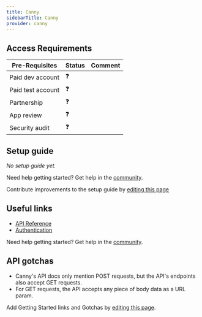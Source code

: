 ```yaml
---
title: Canny
sidebarTitle: Canny
provider: canny
---
```



<Overview />
<PreBuiltTooling provider={providers[pageMetadata.provider]} />
<PreBuiltUseCases />

## Access Requirements
| Pre-Requisites | Status | Comment|
| - | - | - |
| Paid dev account | ❓ |  |
| Paid test account | ❓ |  |
| Partnership | ❓ | |
| App review | ❓ |  |
| Security audit | ❓ | |


## Setup guide

_No setup guide yet._

<Tip>Need help getting started? Get help in the [community](https://nango.dev/slack).</Tip>

<Note>Contribute improvements to the setup guide by [editing this page](https://github.com/nangohq/nango/tree/master/docs-v2/integrations/all/insightly.mdx)</Note>


## Useful links

-   [API Reference](https://developers.canny.io/api-reference)
-   [Authentication](https://developers.canny.io/api-reference#authentication)

<Tip>Need help getting started? Get help in the [community](https://nango.dev/slack).</Tip>

## API gotchas

- Canny's API docs only mention POST requests, but the API's endpoints also accept GET requests.
- For GET requests, the API accepts any piece of body data as a URL param.

<Note>Add Getting Started links and Gotchas by [editing this page](https://github.com/nangohq/nango/tree/master/docs-v2/integrations/all/canny.mdx).</Note>

